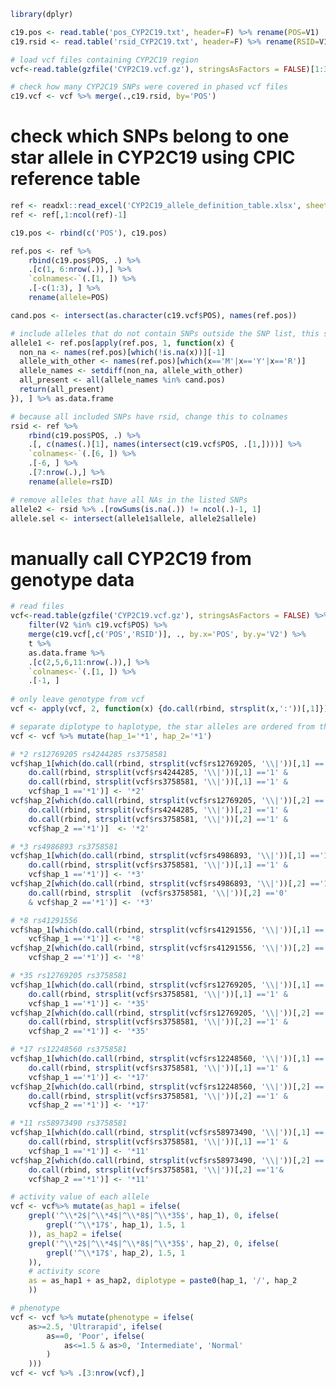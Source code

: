 
```r
library(dplyr)

c19.pos <- read.table('pos_CYP2C19.txt', header=F) %>% rename(POS=V1)
c19.rsid <- read.table('rsid_CYP2C19.txt', header=F) %>% rename(RSID=V1) %>% cbind(.,c19.pos)

# load vcf files containing CYP2C19 region
vcf<-read.table(gzfile('CYP2C19.vcf.gz'), stringsAsFactors = FALSE)[1:3] %>% rename(CHROM=V1,POS=V2,ID=V3)

# check how many CYP2C19 SNPs were covered in phased vcf files
c19.vcf <- vcf %>% merge(.,c19.rsid, by='POS') 
```


# check which SNPs belong to one star allele in CYP2C19 using CPIC reference table
```r
ref <- readxl::read_excel('CYP2C19_allele_definition_table.xlsx', sheet=1)
ref <- ref[,1:ncol(ref)-1]  

c19.pos <- rbind(c('POS'), c19.pos)

ref.pos <- ref %>% 
    rbind(c19.pos$POS, .) %>% 
    .[c(1, 6:nrow(.)),] %>% 
    `colnames<-`(.[1, ]) %>% 
    .[-c(1:3), ] %>% 
    rename(allele=POS)

cand.pos <- intersect(as.character(c19.vcf$POS), names(ref.pos))  

# include alleles that do not contain SNPs outside the SNP list, this step could select star allele that do not contain any SNPs in the SNP list 
allele1 <- ref.pos[apply(ref.pos, 1, function(x) {
  non_na <- names(ref.pos)[which(!is.na(x))][-1]
  allele_with_other <- names(ref.pos)[which(x=='M'|x=='Y'|x=='R')]
  allele_names <- setdiff(non_na, allele_with_other)
  all_present <- all(allele_names %in% cand.pos)
  return(all_present)
}), ] %>% as.data.frame

# because all included SNPs have rsid, change this to colnames
rsid <- ref %>% 
    rbind(c19.pos$POS, .) %>% 
    .[, c(names(.)[1], names(intersect(c19.vcf$POS, .[1,])))] %>% 
    `colnames<-`(.[6, ]) %>%
    .[-6, ] %>% 
    .[7:nrow(.),] %>% 
    rename(allele=rsID)

# remove alleles that have all NAs in the listed SNPs
allele2 <- rsid %>% .[rowSums(is.na(.)) != ncol(.)-1, 1]  
allele.sel <- intersect(allele1$allele, allele2$allele)  

```

# manually call CYP2C19 from genotype data
```r
# read files
vcf<-read.table(gzfile('CYP2C19.vcf.gz'), stringsAsFactors = FALSE) %>% 
    filter(V2 %in% c19.vcf$POS) %>% 
    merge(c19.vcf[,c('POS','RSID')], ., by.x='POS', by.y='V2') %>% 
    t %>% 
    as.data.frame %>% 
    .[c(2,5,6,11:nrow(.)),] %>% 
    `colnames<-`(.[1, ]) %>% 
    .[-1, ]
 
# only leave genotype from vcf
vcf <- apply(vcf, 2, function(x) {do.call(rbind, strsplit(x,':'))[,1]}) %>% as.data.frame

# separate diplotype to haplotype, the star alleles are ordered from the lowest activity score to the highest
vcf <- vcf %>% mutate(hap_1='*1', hap_2='*1')

# *2 rs12769205 rs4244285 rs3758581
vcf$hap_1[which(do.call(rbind, strsplit(vcf$rs12769205, '\\|'))[,1] =='1' & 
    do.call(rbind, strsplit(vcf$rs4244285, '\\|'))[,1] =='1' & 
    do.call(rbind, strsplit(vcf$rs3758581, '\\|'))[,1] =='1' & 
    vcf$hap_1 =='*1')] <- '*2'
vcf$hap_2[which(do.call(rbind, strsplit(vcf$rs12769205, '\\|'))[,2] =='1' & 
    do.call(rbind, strsplit(vcf$rs4244285, '\\|'))[,2] =='1' & 
    do.call(rbind, strsplit(vcf$rs3758581, '\\|'))[,2] =='1' & 
    vcf$hap_2 =='*1')]  <- '*2'

# *3 rs4986893 rs3758581 
vcf$hap_1[which(do.call(rbind, strsplit(vcf$rs4986893, '\\|'))[,1] =='1' & 
    do.call(rbind, strsplit(vcf$rs3758581, '\\|'))[,1] =='1' & 
    vcf$hap_1 =='*1')] <- '*3'
vcf$hap_2[which(do.call(rbind, strsplit(vcf$rs4986893, '\\|'))[,2] =='1' & 
    do.call(rbind, strsplit  (vcf$rs3758581, '\\|'))[,2] =='0' 
    & vcf$hap_2 =='*1')] <- '*3'

# *8 rs41291556 
vcf$hap_1[which(do.call(rbind, strsplit(vcf$rs41291556, '\\|'))[,1] =='1' & 
    vcf$hap_1 =='*1')] <- '*8'
vcf$hap_2[which(do.call(rbind, strsplit(vcf$rs41291556, '\\|'))[,2] =='1' & 
    vcf$hap_2 =='*1')] <- '*8'

# *35 rs12769205 rs3758581
vcf$hap_1[which(do.call(rbind, strsplit(vcf$rs12769205, '\\|'))[,1] =='1' & 
    do.call(rbind, strsplit(vcf$rs3758581, '\\|'))[,1] =='1' & 
    vcf$hap_1 =='*1')] <- '*35'
vcf$hap_2[which(do.call(rbind, strsplit(vcf$rs12769205, '\\|'))[,2] =='1' & 
    do.call(rbind, strsplit(vcf$rs3758581, '\\|'))[,2] =='1' & 
    vcf$hap_2 =='*1')] <- '*35'

# *17 rs12248560 rs3758581
vcf$hap_1[which(do.call(rbind, strsplit(vcf$rs12248560, '\\|'))[,1] =='1' & 
    do.call(rbind, strsplit(vcf$rs3758581, '\\|'))[,1] =='1' & 
    vcf$hap_1 =='*1')] <- '*17'
vcf$hap_2[which(do.call(rbind, strsplit(vcf$rs12248560, '\\|'))[,2] =='1' & 
    do.call(rbind, strsplit(vcf$rs3758581, '\\|'))[,2] =='1' & 
    vcf$hap_2 =='*1')] <- '*17'

# *11 rs58973490 rs3758581
vcf$hap_1[which(do.call(rbind, strsplit(vcf$rs58973490, '\\|'))[,1] =='1' & 
    do.call(rbind, strsplit(vcf$rs3758581, '\\|'))[,1] =='1' & 
    vcf$hap_1 =='*1')] <- '*11'
vcf$hap_2[which(do.call(rbind, strsplit(vcf$rs58973490, '\\|'))[,2] =='1' & 
    do.call(rbind, strsplit(vcf$rs3758581, '\\|'))[,2] =='1'& 
    vcf$hap_2 =='*1')] <- '*11'

# activity value of each allele 
vcf <- vcf%>% mutate(as_hap1 = ifelse(
    grepl('^\\*2$|^\\*4$|^\\*8$|^\\*35$', hap_1), 0, ifelse(
        grepl('^\\*17$', hap_1), 1.5, 1
    )), as_hap2 = ifelse(
    grepl('^\\*2$|^\\*4$|^\\*8$|^\\*35$', hap_2), 0, ifelse(
        grepl('^\\*17$', hap_2), 1.5, 1
    )),
    # activity score
    as = as_hap1 + as_hap2, diplotype = paste0(hap_1, '/', hap_2
    ))

# phenotype
vcf <- vcf %>% mutate(phenotype = ifelse(
    as>=2.5, 'Ultrarapid', ifelse(
        as==0, 'Poor', ifelse(
            as<=1.5 & as>0, 'Intermediate', 'Normal'
        )
    )))
vcf <- vcf %>% .[3:nrow(vcf),]

```
